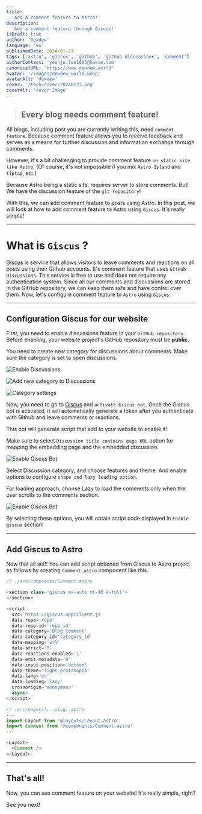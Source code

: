 ```yaml
---
title:
  'Add a comment feature to Astro!'
description:
  'Add a comment feature through Giscus!'
isDraft: true
author: 'Dewdew'
language: 'en'
publishedDate: 2024-01-23
tags: ['astro', 'giscus', 'github', 'github discussions', 'comment']
authorContact: 'yeonju.lee1005@kakao.com'
canonicalURL: 'https://www.dewdew.world'
avatar: '/images/dewdew_world.webp'
avatarAlt: 'dewdew'
cover: '/tech/cover/20240123.png'
coverAlt: 'cover Image'
---
```


> ## Every blog needs comment feature!

All blogs, including post you are currently writing this, need `comment feature`.
Because comment feature allows you to receive feedback and serves as a means for further discussion and information exchange through comments.

However, it's a bit challenging to provide comment feature `on static site like Astro`.
(Of course, it's not impossible if you mix `Astro Island` and `tiptap`, etc.)

Because Astro being a static site, requires server to store comments.
But! We have the discussion feature of the `git repository`!

With this, we can add comment feature to posts using Astro.
In this post, we will look at how to add comment feature to Astro using `Giscus`.
It's really simple!

---

# What is `Giscus` ?

[Giscus](https://giscus.app/) is service that allows visitors to leave comments and reactions on all posts using their Github accounts.
It's comment feature that uses `GitHub Discussions`.
This service is free to use and does not require any authentication system.
Since all our comments and discussions are stored in the GitHub repository, we can keep them safe and have control over them.
Now, let's configure comment feature to `Astro` using `Giscus`.

---

## Configuration Giscus for our website

First, you need to enable discussions feature in your `GitHub repository`.
Before enabling, your website project's GitHub repository must be **public**.

You need to create new category for discussions about comments.
Make sure the category is set to open discussions.

![Enable Discussions](/tech/images/20240123-1.png)

![Add new category to Discussions](/tech/images/20240123-2.png)

![Category settings](/tech/images/20240123-3.png)

Now, you need to go to [Giscus](https://giscus.app/) and `activate Giscus bot`.
Once the Giscus bot is activated, it will automatically generate a token after you authenticate with Github and leave comments or reactions.

This bot will generate script that add to your website to enable it!

Make sure to select `Discussion title contains page URL` option for mapping the embedding page and the embedded discussion.

![Enable Giscus Bot](/tech/images/20240123-4.png)

Select Discussion category, and choose features and theme.
And enable options to configure `shape and lazy loading option`.

For loading approach, choose Lazy to load the comments only when the user scrolls to the comments section.

![Enable Giscus Bot](/tech/images/20240123-5.png)

By selecting these options, you will obtain script code displayed in `Enable giscus` section!

---

## Add Giscus to Astro

Now that all set!!
You can add script obtained from Giscus to Astro project as follows by creating `Comment.astro` component like this.

```typescript
// ./src/compoents/Comment.astro

<section class='giscus mx-auto mt-10 w-full'>
</section>

<script
  src='https://giscus.app/client.js'
  data-repo='repo'
  data-repo-id='repo_id'
  data-category='Blog Comment'
  data-category-id='category_id'
  data-mapping='url'
  data-strict='0'
  data-reactions-enabled='1'
  data-emit-metadata='0'
  data-input-position='bottom'
  data-theme='light_protanopia'
  data-lang='en'
  data-loading='lazy'
  crossorigin='anonymous'
  async>
</script>
```

```typescript
// .src/pages/[...slug].astro
---
import Layout from '@layouts/Layout.astro'
import Comment from '@components/Comment.astro'
---

<Layout>
  <Comment />
</Layout>
```

---

## That's all!

Now, you can see comment feature on your website!
It's really simple, right?

See you next!
